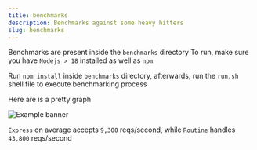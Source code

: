 ```yaml
---
title: benchmarks
description: Benchmarks against some heavy hitters
slug: benchmarks
---
```


Benchmarks are present inside the `benchmarks` directory
To run, make sure you have `Nodejs > 18` installed as well as `npm`

Run `npm install` inside `benchmarks` directory,
afterwards, run the `run.sh` shell file to execute benchmarking process

Here are is a pretty graph

![Example banner](../static/img/routine-bench.png)

`Express` on average accepts `9,300` reqs/second, while
`Routine` handles `43,800` reqs/second
